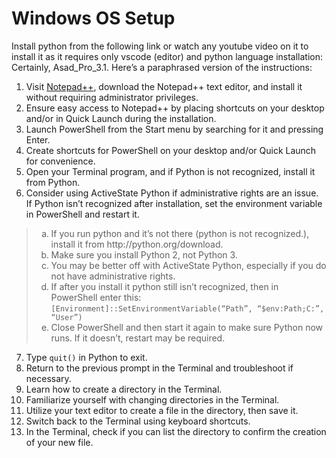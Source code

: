 # Windows OS Setup {.unnumbered}
Install python from the following link or watch any youtube video on it to install it as it requires only vscode (editor) and python language installation:
Certainly, Asad_Pro_3.1. Here’s a paraphrased version of the instructions:

1. Visit [Notepad++](http://notepad-plus-plus.org/), download the Notepad++ text editor, and install it without requiring administrator privileges.
2. Ensure easy access to Notepad++ by placing shortcuts on your desktop and/or in Quick Launch during the installation.
3. Launch PowerShell from the Start menu by searching for it and pressing Enter.
4. Create shortcuts for PowerShell on your desktop and/or Quick Launch for convenience.
5. Open your Terminal program, and if Python is not recognized, install it from Python.
6. Consider using ActiveState Python if administrative rights are an issue. If Python isn’t recognized after installation, set the environment variable in PowerShell and restart it.

> a. If you run python and it’s not there (python is not recognized.), install it from http://python.org/download.
> b. Make sure you install Python 2, not Python 3.
> c. You may be better off with ActiveState Python, especially if you do not have administrative rights.
> d. If after you install it python still isn’t recognized, then in PowerShell enter this: `[Environment]::SetEnvironmentVariable(“Path”, “$env:Path;C:”, “User”)`
> e. Close PowerShell and then start it again to make sure Python now runs. If it doesn’t, restart may be required.

7. Type `quit()` in Python to exit.
8. Return to the previous prompt in the Terminal and troubleshoot if necessary.
9. Learn how to create a directory in the Terminal.
10. Familiarize yourself with changing directories in the Terminal.
11. Utilize your text editor to create a file in the directory, then save it.
12. Switch back to the Terminal using keyboard shortcuts.
13. In the Terminal, check if you can list the directory to confirm the creation of your new file.